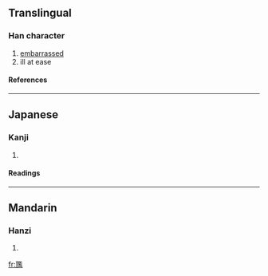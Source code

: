 ==Translingual==
===Han character===
{{Han char|rn=43|rad=尢|as=14|sn=17|four=|canj=一山尸戈廿 (MUSIT), 一山尸一廿 (MUSMT)}}
# [[embarrassed]]
# ill at ease
====References====
{{Han ref|kx=0299.220|hdz=10557.160|uh=5C36|ud=23606}}
----
==Japanese==
===Kanji===
{{ja-kanji|grade=|rs=尢14}}
# {{defn|Japanese}} 
====Readings====
{{ja-readings|on=[[かん]] (kan), [[けん]] (ken)|kun=}}
----
==Mandarin==
===Hanzi===
{{cmn-hanzi|pin=[[gān]] (gan1)|wg=kan<sup>1</sup>}}
# {{defn|Mandarin}}

[[fr:尶]]